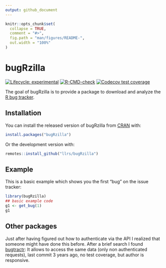 ```yaml
---
output: github_document
---
```


<!-- README.md is generated from README.Rmd. Please edit that file -->

```r
knitr::opts_chunk$set(
  collapse = TRUE,
  comment = "#>",
  fig.path = "man/figures/README-",
  out.width = "100%"
)
```

# bugRzilla

<!-- badges: start -->
[![Lifecycle: experimental](https://img.shields.io/badge/lifecycle-experimental-orange.svg)](https://www.tidyverse.org/lifecycle/#experimental)
[![R-CMD-check](https://github.com/llrs/bugRzilla/workflows/R-CMD-check/badge.svg)](https://github.com/llrs/bugRzilla/actions)
[![Codecov test coverage](https://codecov.io/gh/llrs/bugRzilla/branch/master/graph/badge.svg)](https://codecov.io/gh/llrs/bugRzilla?branch=master)
<!-- badges: end -->

The goal of bugRzilla is to provide a package to download and analyze the [R bug tracker](https://bugs.r-project.org/bugzilla/).

## Installation

You can install the released version of bugRzilla from [CRAN](https://CRAN.R-project.org) with:

``` r
install.packages("bugRzilla")
```

Or the development version with:


``` r
remotes::install_github("llrs/bugRzilla")
```


## Example

This is a basic example which shows you the first "bug" on the issue tracker:

```r
library(bugRzilla)
## basic example code
g1 <- get_bug(1)
g1
```

## Other packages

Just after having figured out how to authenticate via the API I realized that someone might have done this before. After a brief search I found [bugtractr](https://github.com/mvkorpel/bugtractr/): It allows to access the same data (only non authenticated requests), last commit 3 years ago, no test coverage, but author is responsive. 
